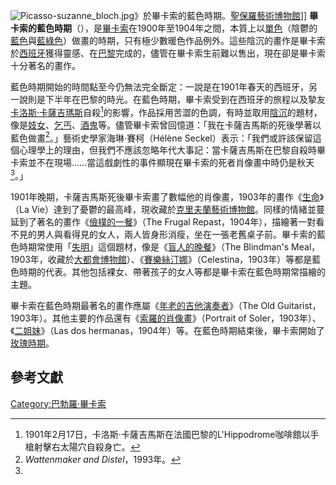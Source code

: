 [[File:Picasso-suzanne_bloch.jpg|thumb]]》於畢卡索的藍色時期。[[聖保羅藝術博物館|聖保羅藝術博物館]]]]
{{About|畢卡索的創作時期|同名日本漫畫|藍色時期 (漫畫)}}
'''畢卡索的藍色時期'''（{{lang-es|Periodo Azul}}），是[[畢卡索|畢卡索]]在1900年至1904年之間，本質上以[[單色|單色]]（陰鬱的[[藍色|藍色]]與[[藍綠色|藍綠色]]）做畫的時期，只有極少數暖色作品例外。這些陰沉的畫作是畢卡索於[[西班牙|西班牙]]獲得靈感、在[[巴黎|巴黎]]完成的，儘管在畢卡索生前難以售出，現在卻是畢卡索十分著名的畫作。

藍色時期開始的時間點至今仍無法完全斷定：一說是在1901年春天的西班牙，另一說則是下半年在巴黎的時光。在藍色時期，畢卡索受到在西班牙的旅程以及摯友[[卡洛斯·卡薩吉瑪斯|卡洛斯·卡薩吉瑪斯]]自殺<ref>1901年2月17日，卡洛斯·卡薩吉馬斯在法國巴黎的L'Hippodrome咖啡館以手槍射擊右太陽穴自殺身亡。</ref>的影響，作品採用苦澀的色調，有時並取用[[陰沉|陰沉]]的題材，像是[[妓女|妓女]]、[[乞丐|乞丐]]、[[酒鬼|酒鬼]]等。儘管畢卡索曾回憶道：「我在卡薩吉馬斯的死後學著以藍色做畫<ref name="Wattenmaker and Distel">''Wattenmaker and Distel''，1993年。</ref>。」藝術史學家海琳·賽柯（Hélène Seckel）表示：「我們或許該保留這個心理學上的理由，但我們不應該忽略年代大事記：當卡薩吉馬斯在巴黎自殺時畢卡索並不在現場……當這戲劇性的事件顯現在畢卡索的死者肖像畫中時仍是秋天<ref name="Wattenmaker and Distel" />。」

1901年晚期，卡薩吉馬斯死後畢卡索畫了數幅他的肖像畫，1903年的畫作《[[生命_(畢卡索)|生命]]》（La Vie）達到了憂鬱的最高峰，現收藏於[[克里夫蘭藝術博物館|克里夫蘭藝術博物館]]。同樣的情緒並蔓延到了著名的畫作《[[儉樸的一餐|儉樸的一餐]]》（The Frugal Repast，1904年），描繪著一對看不見的男人與看得見的女人，兩人皆身形消瘦，坐在一張老舊桌子前。畢卡索的藍色時期常使用「[[失明|失明]]」這個題材，像是《[[盲人的晚餐|盲人的晚餐]]》（The Blindman's Meal，1903年，收藏於[[大都會博物館|大都會博物館]]）、《[[賽樂絲汀娜|賽樂絲汀娜]]》（Celestina，1903年）等都是藍色時期的代表。其他包括裸女、帶著孩子的女人等都是畢卡索在藍色時期常描繪的主題。

畢卡索在藍色時期最著名的畫作應屬《[[年老的吉他演奏者|年老的吉他演奏者]]》（The Old Guitarist，1903年）。其他主要的作品還有《[[索羅的肖像畫|索羅的肖像畫]]》（Portrait of Soler，1903年）、《[[二姐妹|二姐妹]]》（Las dos hermanas，1904年）等。在藍色時期結束後，畢卡索開始了[[畢卡索的玫瑰時期|玫瑰時期]]。

== 參考文獻==
{{reflist}}

{{Pablo Picasso}}

[[Category:巴勃羅·畢卡索|Category:巴勃羅·畢卡索]]